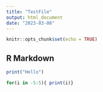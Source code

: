 ```yaml
---
title: "TestFile"
output: html_document
date: "2023-03-08"
---
```


```r
knitr::opts_chunk$set(echo = TRUE)
```

## R Markdown

```r
print("Hello")

for(i in -5:5){ print(i)}
```

